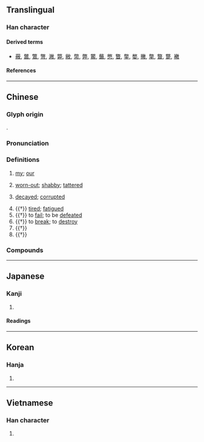 {{character info}}
==Translingual==

===Han character===
{{Han char|rn=66|rad=攴|as=08|sn=12|four=98240|canj=FBOK|ids=⿰㡀攵}}

====Derived terms====
* [[蔽]],	[[鄨]],	[[鷩]],	[[彆]],	[[潎]],	[[斃]],	[[敝]],	[[幣]],	[[弊]],	[[鱉]],	[[虌]],	[[憋]],	[[瞥]],	[[鐅]],	[[嫳]],	[[撇]],	[[撆]],	[[暼]],	[[蹩]],	[[襒]]

====References====
{{Han ref|kx=0472.110|dkj=13245|dj=0824.190|hdz=21461.040|uh=655D}}

----

==Chinese==
{{zh-forms}}

===Glyph origin===
{{Han etym}}
{{Han compound|㡀|攴|c1=p|c2=s|ls=psc}}.

===Pronunciation===
{{zh-pron
|m=bì
|c=bai6
|mc=y
|oc=y
|cat=a,v,n
}}

===Definitions===
{{zh-hanzi}}

# {{lb|zh|polite}} [[my]]; [[our]]
# {{lb|zh|literary}} [[worn-out]]; [[shabby]]; [[tattered]]
# {{lb|zh|literary}} [[decayed]]; [[corrupted]]
# {{†}} [[tired]]; [[fatigued]]
# {{†}} to [[fail]]; to be [[defeated]]
# {{†}} to [[break]]; to [[destroy]]
# {{†}} {{zh-alt-form|弊|[[fault]]; [[defect]]; [[drawback]]}}
# {{†}} {{zh-alt-form|蔽|to [[cover]]; to [[shield]]; to [[deceive]]}}

===Compounds===
{{zh-der|凋敝|千金敝帚|如棄敝屣|悉索敝賦|彫敝|季子裘敝|敝屣自珍|民生彫敝|敝眷|敝處|振衰起敝|敝房|敝人|民生凋敝|敝帚自珍|敝塾|視如敝屣|敝帚千金|敝地|敝友|敝號|棄若敝屣|敝鬼|疲敝|敝笱|敝屣王侯|敝屣|敝國|敝膝|敝屣視之|敝蹝|敝屣尊榮|敝上|蠱敝|脣焦舌敝|靡敝|舌敝脣焦|罷敝}}

----

==Japanese==

===Kanji===
{{ja-kanji|grade=|rs=攴08}}

# {{rfdef|ja|sort=攴08}}

====Readings====
{{ja-readings
|goon=べ
|kanon=へい
|kun=やぶれる
}}

----

==Korean==

===Hanja===
{{ko-hanja|폐}}

# {{rfdef|ko|sort=攴08}}

----

==Vietnamese==

===Han character===
{{vi-readings|rs=攴08|reading=tệ}}

# {{rfdef|vi|sort=攴08}}

{{cln|vi|Han tu}}